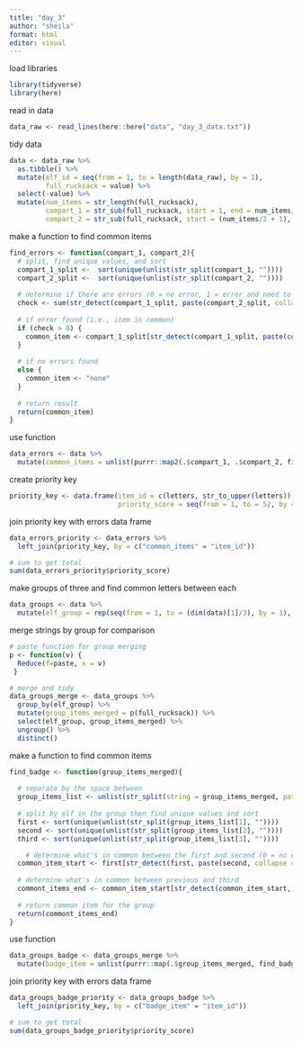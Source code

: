 ```yaml
---
title: "day_3"
author: "sheila"
format: html
editor: visual
---
```


load libraries

```r
library(tidyverse)
library(here)

```

read in data 

```r
data_raw <- read_lines(here::here("data", "day_3_data.txt"))

```

tidy data

```r
data <- data_raw %>%
  as.tibble() %>%
  mutate(elf_id = seq(from = 1, to = length(data_raw), by = 1),
         full_rucksack = value) %>%
  select(-value) %>%
  mutate(num_items = str_length(full_rucksack),
         compart_1 = str_sub(full_rucksack, start = 1, end = num_items/2),
         compart_2 = str_sub(full_rucksack, start = (num_items/2 + 1), end = -1))


```

make a function to find common items

```r
find_errors <- function(compart_1, compart_2){ 
  # split, find unique values, and sort
  compart_1_split <-  sort(unique(unlist(str_split(compart_1, ""))))
  compart_2_split <-  sort(unique(unlist(str_split(compart_2, ""))))
  
  # determine if there are errors (0 = no error, 1 = error and need to keep track of repeating item)
  check <- sum(str_detect(compart_1_split, paste(compart_2_split, collapse = "|")))
  
  # if error found (i.e., item in common)
  if (check > 0) {
    common_item <- compart_1_split[str_detect(compart_1_split, paste(compart_2_split, collapse = "|"))]
  }
  
  # if no errors found
  else {
    common_item <- "none"
  }
  
  # return result
  return(common_item)
}
```

use function 

```r
data_errors <- data %>%
  mutate(common_items = unlist(purrr::map2(.$compart_1, .$compart_2, find_errors)))

```

create priority key

```r
priority_key <- data.frame(item_id = c(letters, str_to_upper(letters)),
                           priority_score = seq(from = 1, to = 52, by = 1))

```

join priority key with errors data frame

```r
data_errors_priority <- data_errors %>%
  left_join(priority_key, by = c("common_items" = "item_id"))

# sum to get total
sum(data_errors_priority$priority_score)
```

make groups of three and find common letters between each

```r
data_groups <- data %>% 
  mutate(elf_group = rep(seq(from = 1, to = (dim(data)[1]/3), by = 1), each = 3))

```

merge strings by group for comparison

```r
# paste function for group merging
p <- function(v) {
  Reduce(f=paste, x = v)
 }

# merge and tidy
data_groups_merge <- data_groups %>%
  group_by(elf_group) %>%
  mutate(group_items_merged = p(full_rucksack)) %>%
  select(elf_group, group_items_merged) %>%
  ungroup() %>%
  distinct()
```

make a function to find common items

```r
find_badge <- function(group_items_merged){
  
  # separate by the space between
  group_items_list <- unlist(str_split(string = group_items_merged, pattern = " ", n = 3))
  
  # split by elf in the group then find unique values and sort
  first <- sort(unique(unlist(str_split(group_items_list[1], ""))))
  second <- sort(unique(unlist(str_split(group_items_list[2], ""))))
  third <- sort(unique(unlist(str_split(group_items_list[3], ""))))

    # determine what's in common between the first and second (0 = no error, 1 = error and need to keep track of repeating item)
  common_item_start <- first[str_detect(first, paste(second, collapse = "|"))]
  
  # determine what's in common between previous and third
  commont_items_end <- common_item_start[str_detect(common_item_start, paste(third, collapse = "|"))]
  
  # return common item for the group
  return(commont_items_end)
}
```

use function 

```r
data_groups_badge <- data_groups_merge %>%
  mutate(badge_item = unlist(purrr::map(.$group_items_merged, find_badge)))

```

join priority key with errors data frame

```r
data_groups_badge_priority <- data_groups_badge %>%
  left_join(priority_key, by = c("badge_item" = "item_id"))

# sum to get total
sum(data_groups_badge_priority$priority_score)
```
